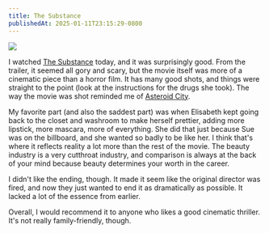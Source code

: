 ```yaml
---
title: The Substance
publishedAt: 2025-01-11T23:15:29-0800
---
```


<Image src="/images/the-substance.png" />

I watched [The Substance](https://www.imdb.com/title/tt17526714/) today, and it was surprisingly good. From the trailer, it seemed all gory and scary, but the movie itself was more of a cinematic piece than a horror film. It has many good shots, and things were straight to the point (look at the instructions for the drugs she took). The way the movie was shot reminded me of [Asteroid City](https://www.imdb.com/title/tt14230388/).

My favorite part (and also the saddest part) was when Elisabeth kept going back to the closet and washroom to make herself prettier, adding more lipstick, more mascara, more of everything. She did that just because Sue was on the billboard, and she wanted so badly to be like her. I think that's where it reflects reality a lot more than the rest of the movie. The beauty industry is a very cutthroat industry, and comparison is always at the back of your mind because beauty determines your worth in the career.

I didn't like the ending, though. It made it seem like the original director was fired, and now they just wanted to end it as dramatically as possible. It lacked a lot of the essence from earlier.

Overall, I would recommend it to anyone who likes a good cinematic thriller. It's not really family-friendly, though.
